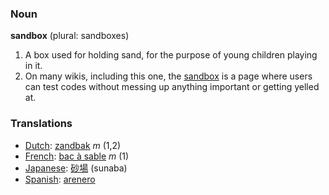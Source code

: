 === Noun ===

'''sandbox''' (plural: sandboxes)

#A box used for holding sand, for the purpose of young children playing in it. 
#On many wikis, including this one, the [[wiktionary:sandbox|sandbox]] is a page where users can test codes without messing up anything important or getting yelled at.

=== Translations ===
*[[Dutch]]: [[zandbak]] ''m'' (1,2)
*[[French]]: [[bac à sable]] ''m'' (1)
*[[Japanese]]: [[砂場]] (sunaba)
*[[Spanish]]: [[arenero]]